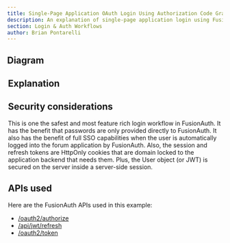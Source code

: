 ```yaml
---
title: Single-Page Application OAuth Login Using Authorization Code Grant With Sessions And Refresh Tokens
description: An explanation of single-page application login using FusionAuth OAuth interface with the authorization code grant with server-side sessions plus refresh tokens in cookies
section: Login & Auth Workflows
author: Brian Pontarelli
---
```


<Intro/>

## Diagram

<Legend/>

<Diagram/>

## Explanation

<OrderedList>
  <Step1/>
  <Step2/>
  <Step3/>
  <Step4/>
  <Step5/>
  <Step6/>
  <Step7/>
  <Step8/>
  <Step9/>
  <Step10/>
  <Step11/>
  <Step12/>
</OrderedList>

## Security considerations

This is one the safest and most feature rich login workflow in FusionAuth. It has the benefit that passwords are only provided directly to FusionAuth. It also has the benefit of full SSO capabilities when the user is automatically logged into the forum application by FusionAuth. Also, the session and refresh tokens are HttpOnly cookies that are domain locked to the application backend that needs them. Plus, the User object (or JWT) is secured on the server inside a server-side session.

## APIs used

Here are the FusionAuth APIs used in this example:

* [/oauth2/authorize](/docs/lifecycle/authenticate-users/oauth/endpoints#authorize)
* [/api/jwt/refresh](/docs/apis/jwt#refresh-a-jwt)
* [/oauth2/token](/docs/lifecycle/authenticate-users/oauth/endpoints#refresh-token-grant-request)
